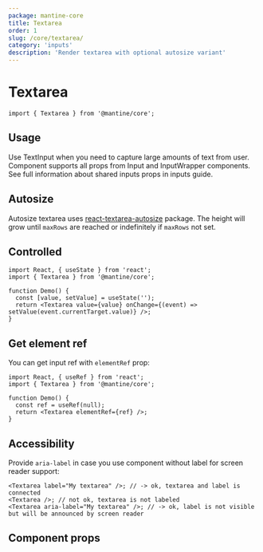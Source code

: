 ```yaml
---
package: mantine-core
title: Textarea
order: 1
slug: /core/textarea/
category: 'inputs'
description: 'Render textarea with optional autosize variant'
---
```



# Textarea

<PageHeader
  source="mantine-core/src/Textarea/Textarea.tsx"
  docs="core/Textarea.mdx"
  package="@mantine/core"
/>

```tsx
import { Textarea } from '@mantine/core';
```

## Usage

Use TextInput when you need to capture large amounts of text from user.
Component supports all props from <GatsbyLink to="/core/input/">Input</GatsbyLink> and <GatsbyLink to="/core/input-wrapper">InputWrapper</GatsbyLink> components.
See full information about shared inputs props in <GatsbyLink to="/guides/inputs/">inputs guide</GatsbyLink>.

<TextareaConfigurator />

## Autosize

Autosize textarea uses [react-textarea-autosize](https://www.npmjs.com/package/react-textarea-autosize) package.
The height will grow until `maxRows` are reached or indefinitely if `maxRows` not set.

<TextareaAutosizeDemo />

## Controlled

```tsx
import React, { useState } from 'react';
import { Textarea } from '@mantine/core';

function Demo() {
  const [value, setValue] = useState('');
  return <Textarea value={value} onChange={(event) => setValue(event.currentTarget.value)} />;
}
```

## Get element ref

You can get input ref with `elementRef` prop:

```tsx
import React, { useRef } from 'react';
import { Textarea } from '@mantine/core';

function Demo() {
  const ref = useRef(null);
  return <Textarea elementRef={ref} />;
}
```

## Accessibility

Provide `aria-label` in case you use component without label for screen reader support:

```tsx
<Textarea label="My textarea" />; // -> ok, textarea and label is connected
<Textarea />; // not ok, textarea is not labeled
<Textarea aria-label="My textarea" />; // -> ok, label is not visible but will be announced by screen reader
```

## Component props

<PropsTable component="Textarea" />
